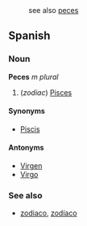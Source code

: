 :see also [[peces]]

==Spanish==
===Noun===
'''Peces''' ''m plural''

# (''zodiac'') [[Pisces]]

====Synonyms====
*[[Piscis]]

====Antonyms====
*[[Virgen]]
*[[Virgo]]

===See also===
*[[zodiaco]], [[zodíaco]]